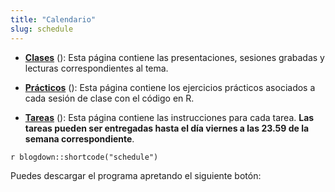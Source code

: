 ```yaml
---
title: "Calendario"
slug: schedule
---
```


- [**Clases**](/content/) (<i class="fas fa-book-reader"></i>): Esta página contiene las presentaciones, sesiones grabadas y lecturas correspondientes al tema.

- [**Prácticos**](/example/) (<i class="fas fa-laptop-code"></i>): Esta página contiene los ejercicios prácticos asociados a cada sesión de clase con el código en R. 

- [**Tareas**](/assignment/) (<i class="fas fa-pencil-ruler"></i>): Esta página contiene las instrucciones para cada tarea. **Las tareas pueden ser entregadas hasta el día viernes a las 23.59 de la semana correspondiente**. 

`r blogdown::shortcode("schedule")`

<p>Puedes descargar el programa apretando el siguiente botón:
<a Puedes descargar el programa apretando el siguiente botón class="btn btn-primary" href="../files/Programa curso Analisis Avanzado de Datos I 2024.pdf/" role="button"><i class="far fa-file-pdf"></i></a></p>
